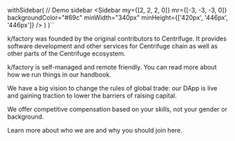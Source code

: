 
  withSidebar(
    // Demo sidebar
    <Sidebar
      my={[2, 2, 2, 0]}
      mr={[-3, -3, -3, 0]}
      backgroundColor="#69c"
      minWidth="340px"
      minHeight={['420px', '446px', '446px']}
    />
  )
)``

<!-- Hero-->

<Scene perspective="800px" height="500px">
  <SpinningText
    fontSize={['1.4rem', '1.8rem', '2.4rem']}
    rotateX={-15}
    rotateZ={-15}
    text="    OUR MISSION IS TO BUILD & SUPPORT A FINANCIAL ECOSYSTEM ON THE CENTRIFUGE PROTOCOL"
  />
</Scene>

<!-- Section -->

<Section heading="About">

k/factory was founded by the original contributors to Centrifuge. It provides software development and other services for Centrifuge chain as well as other parts of the Centrifuge ecosystem.

</Section>

<!-- Section -->

<Section heading="Work with us" position="relative">

k/factory is self-managed and remote friendly. You can read more about how we run things in our handbook.

We have a big vision to change the rules of global trade: our DApp is live and gaining traction to lower the barriers of raising capital.

We offer competitive compensation based on your skills, not your gender or background.

Learn more about who we are and why you should join here.

</Section>
